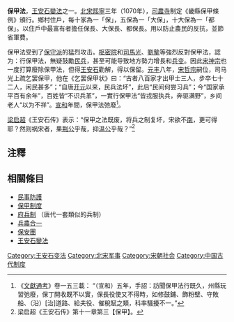 '''保甲法'''，[[王安石變法|王安石變法]]之一。[[北宋|北宋]][[熙寧|熙寧]]三年（1070年），[[司農寺|司農寺]]制定《畿縣保甲條例》頒行。鄉村住戶，每十家為一「保」，五保為一「大保」，十大保為一「都保」。以住戶中最富有者擔任保長、大保長、都保長。用以防止農民的反抗，並節省軍費。

保甲法受到了[[保守派|保守派]]的猛烈攻击。[[枢密院|枢密院]]和[[司馬光|司馬光]]、[[劉摰|劉摰]]等強烈反對保甲法，認为：行保甲法，無疑鼓勵[[民兵|民兵]]，甚至可能导致地方勢力增長和[[兵变|兵变]]。因此[[宋神宗|宋神宗]]也一度打算廢除保甲法，但得[[王安石|王安石]]勸解，得以保留。[[元丰_(北宋)|元丰]]八年，[[宋哲宗|宋哲宗]]嗣位，司马光上疏乞罢保甲，他在《乞罢保甲状》曰：“古者八百家才出甲士三人，步卒七十二人，闲民甚多”；“自唐[[开元|开元]]以来，民兵法坏”，此后“民间何尝习兵”；今“国家承平百有余年”，百姓皆“不识兵革”，一實行保甲法“皆戎服执兵，奔驱满野”，乡间老人“以为不祥”。[[宣和_(北宋)|宣和]]年間，保甲法弛廢<ref>《[[文獻通考|文獻通考]]》卷一五三載： “（宣和）五年，手詔：訪聞保甲法行既久，州縣玩習弛廢，保丁開收既不以實，保長役使又不得時，如修鼓鋪、飾粉壁、守敗船、（沿）[治]道路、給夫役、催稅賦之類，科率騷擾不一。”</ref>。

[[梁启超|梁启超]]《王安石传》表示：“保甲之法既废，将兵之制复坏，宋欲不[[靖康之變|南]]，更可得耶？然则祸宋者，果[[王安石|荆公]]乎哉，抑[[司馬光|温公]]乎哉？”<ref>梁启超《王安石传》第十一章第三【保甲】。</ref>

==注釋==
{{reflist}}

==相關條目==
*[[民事防護|民事防護]]
*[[保甲制度|保甲制度]]
*[[府兵制|府兵制]] （唐代一套類似的兵制）
*[[兵農合一|兵農合一]]
*[[保安團|保安團]]
*[[王安石變法|王安石變法]]

{{熙寧變法}}

[[Category:王安石变法|Category:王安石变法]]
[[Category:北宋军事|Category:北宋军事]]
[[Category:宋朝社会|Category:宋朝社会]]
[[Category:中国古代制度|Category:中国古代制度]]